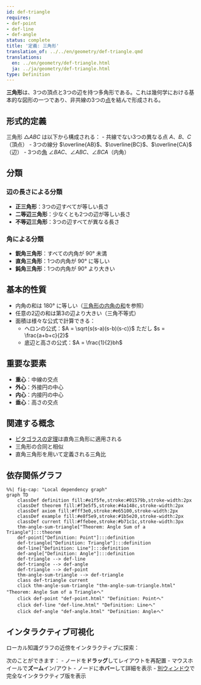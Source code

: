 ```yaml
---
id: def-triangle
requires:
- def-point
- def-line
- def-angle
status: complete
title: '定義: 三角形'
translation_of: ../../en/geometry/def-triangle.qmd
translations:
  en: ../en/geometry/def-triangle.html
  ja: ../ja/geometry/def-triangle.html
type: Definition
---
```


**三角形**は、3つの頂点と3つの辺を持つ多角形である。これは幾何学における基本的な図形の一つであり、非共線の3つの[点](def-point.qmd)を結んで形成される。

## 形式的定義

三角形 $\triangle ABC$ は以下から構成される：
- 共線でない3つの異なる点 $A$、$B$、$C$（頂点）
- 3つの線分 $\overline{AB}$、$\overline{BC}$、$\overline{CA}$（辺）
- 3つの[角](def-angle.qmd) $\angle BAC$、$\angle ABC$、$\angle BCA$（内角）

## 分類

### 辺の長さによる分類
- **正三角形**：3つの辺すべてが等しい長さ
- **二等辺三角形**：少なくとも2つの辺が等しい長さ
- **不等辺三角形**：3つの辺すべてが異なる長さ

### 角による分類
- **鋭角三角形**：すべての内角が $90°$ 未満
- **直角三角形**：1つの内角が $90°$ に等しい
- **鈍角三角形**：1つの内角が $90°$ より大きい

## 基本的性質

- 内角の和は $180°$ に等しい（[三角形の内角の和](thm-angle-sum-triangle.qmd)を参照）
- 任意の2辺の和は第3の辺より大きい（三角不等式）
- 面積は様々な公式で計算できる：
  - ヘロンの公式：$A = \sqrt{s(s-a)(s-b)(s-c)}$ ただし $s = \frac{a+b+c}{2}$
  - 底辺と高さの公式：$A = \frac{1}{2}bh$

## 重要な要素

- **重心**：中線の交点
- **外心**：外接円の中心
- **内心**：内接円の中心
- **垂心**：高さの交点

## 関連する概念

- [ピタゴラスの定理](thm-pythagorean.qmd)は直角三角形に適用される
- 三角形の合同と相似
- 直角三角形を用いて定義される三角比

## 依存関係グラフ

```mermaid
%%| fig-cap: "Local dependency graph"
graph TD
    classDef definition fill:#e1f5fe,stroke:#01579b,stroke-width:2px
    classDef theorem fill:#f3e5f5,stroke:#4a148c,stroke-width:2px
    classDef axiom fill:#fff3e0,stroke:#e65100,stroke-width:2px
    classDef example fill:#e8f5e9,stroke:#1b5e20,stroke-width:2px
    classDef current fill:#ffebee,stroke:#b71c1c,stroke-width:3px
    thm-angle-sum-triangle["Theorem: Angle Sum of a Triangle"]:::theorem
    def-point["Definition: Point"]:::definition
    def-triangle["Definition: Triangle"]:::definition
    def-line["Definition: Line"]:::definition
    def-angle["Definition: Angle"]:::definition
    def-triangle --> def-line
    def-triangle --> def-angle
    def-triangle --> def-point
    thm-angle-sum-triangle --> def-triangle
    class def-triangle current
    click thm-angle-sum-triangle "thm-angle-sum-triangle.html" "Theorem: Angle Sum of a Triangleへ"
    click def-point "def-point.html" "Definition: Pointへ"
    click def-line "def-line.html" "Definition: Lineへ"
    click def-angle "def-angle.html" "Definition: Angleへ"
```

## インタラクティブ可視化

ローカル知識グラフの近傍をインタラクティブに探索：

::: {.graph-viz data-id="def-triangle" data-width="700" data-height="500"}
:::

次のことができます：
- ノードを**ドラッグ**してレイアウトを再配置
- マウスホイールで**ズーム**イン/アウト
- ノードに**ホバー**して詳細を表示
- [別ウィンドウ](../../output/interactive/def-triangle.html){target="_blank"}で完全なインタラクティブ版を表示
